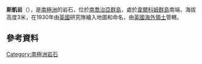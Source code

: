 {{coord|53|59|S|37|30|W|display=title}}

'''斯凱岩'''（{{lang-en|Sky Rock}}），是[[南極洲|南極洲]]的岩石，位於[[南喬治亞群島|南喬治亞群島]]，處於[[韋爾科姆群島|韋爾科姆群島]]南端，海拔高度3米，在1930年由[[英國|英國]]研究隊繪入地圖和命名，由[[英國海外領土|英國海外領土]]管轄。

==參考資料==
{{usgs-gazetteer}}

{{Antarctica-geo-stub}}
[[Category:南極洲岩石|Category:南極洲岩石]]